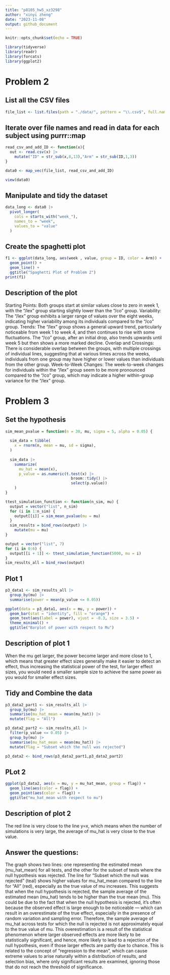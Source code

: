 ```yaml
---
title: "p8105_hw5_xz3298"
author: "xinyi zheng"
date: "2023-11-08"
output: github_document
---
```


```r
knitr::opts_chunk$set(echo = TRUE)
```

```r
library(tidyverse)
library(readr)
library(forcats)
library(ggplot2)
```

# Problem 2
## List all the CSV files
```r

file_list <- list.files(path = "./data/", pattern = "\\.csv$", full.names = TRUE)

```

## Iterate over file names and read in data for each subject using purrr::map
```r
read_csv_and_add_ID <- function(x){
  out <- read.csv(x) |> 
    mutate("ID" = str_sub(x,8,13),"Arm" = str_sub(ID,1,3))
}

data0 <- map_vec(file_list, read_csv_and_add_ID)

view(data0)
```

## Manipulate and tidy the dataset
```r
data_long <- data0 |> 
  pivot_longer(
    cols = starts_with("week_"), 
    names_to = "week", 
    values_to = "value"
  ) 
```

## Create the spaghetti plot
```r
f1 <- ggplot(data_long, aes(week , value, group = ID, color = Arm)) + 
  geom_point() + 
  geom_line() + 
  ggtitle("Spaghetti Plot of Problem 2")
print(f1)

```
## Description of the plot

Starting Points: Both groups start at similar values close to zero in week 1, with the "/lex" group starting slightly lower than the "/co" group.
Variability: The "/lex" group exhibits a larger range of values over the eight weeks, indicating higher variability among its individuals compared to the "/co" group.
Trends: The "/lex" group shows a general upward trend, particularly noticeable from week 1 to week 4, and then continues to rise with some fluctuations. The "/co" group, after an initial drop, also trends upwards until week 5 but then shows a more marked decline.
Overlap and Crossings: There is considerable overlap between the groups, with multiple crossings of individual lines, suggesting that at various times across the weeks, individuals from one group may have higher or lower values than individuals from the other group.
Week-to-Week Changes: The week-to-week changes for individuals within the "/lex" group seem to be more pronounced compared to the "/co" group, which may indicate a higher within-group variance for the "/lex" group.


# Problem 3
## Set the hypothesis
```r
sim_mean_pvalue = function(n = 30, mu, sigma = 5, alpha = 0.05) {
  
  sim_data = tibble(
    x = rnorm(n, mean = mu, sd = sigma),
  )
  
  sim_data |> 
    summarize(
      mu_hat = mean(x),
      p_value = as.numeric(t.test(x) |> 
                             broom::tidy() |> 
                             select(p.value))
    )
}

ttest_simulation_function <- function(n_sim, mu) {
  output = vector("list", n_sim)
  for (i in 1:n_sim) {
    output[[i]] = sim_mean_pvalue(mu = mu)
  }
  sim_results = bind_rows(output) |> 
    mutate(mu = mu)
}

output = vector("list", 7)
for (i in 0:6) {
  output[[i + 1]] <- ttest_simulation_function(5000, mu = i)
}
sim_results_all = bind_rows(output)
```

## Plot 1
```r
p3_data1 <- sim_results_all |> 
  group_by(mu) |> 
  summarise(power = mean(p_value <= 0.05))

ggplot(data = p3_data1, aes(x = mu, y = power)) +
  geom_bar(stat = "identity", fill = "orange") +
  geom_text(aes(label = power), vjust = -0.3, size = 3.5) +
  theme_minimal() + 
  ggtitle("Barplot of power with respect to Mu")

```

## Description of plot 1
When the mu get larger, the power become larger and more close to 1, which means that greater effect sizes generally make it easier to detect an effect, thus increasing the statistical power of the test, for larger effect sizes, you would need a smaller sample size to achieve the same power as you would for smaller effect sizes. 

## Tidy and Combine the data
```r
p3_data2_part1 <- sim_results_all |> 
  group_by(mu) |> 
  summarise(mu_hat_mean = mean(mu_hat)) |> 
  mutate(flag = "All")

p3_data2_part2 <- sim_results_all |> 
  filter(p_value <= 0.05) |> 
  group_by(mu) |> 
  summarise(mu_hat_mean = mean(mu_hat)) |> 
  mutate(flag = "Subset which the null was rejected")

p3_data2 <- bind_rows(p3_data2_part1,p3_data2_part2)
```

## PLot 2
```r
ggplot(p3_data2, aes(x = mu, y = mu_hat_mean, group = flag)) +
  geom_line(aes(color = flag)) +
  geom_point(aes(color = flag)) + 
  ggtitle("mu_hat_mean with respect to mu")

```
## Description of plot 2
The red line is very close to the line y=x, which means when the number of simulations is very large, the average of mu_hat is very close to the true value.  

## Answer the questions:
The graph shows two lines: one representing the estimated mean (mu_hat_mean) for all tests, and the other for the subset of tests where the null hypothesis was rejected.
The line for "Subset which the null was rejected" (teal) shows higher values for mu_hat_mean compared to the line for "All" (red), especially as the true value of mu increases. This suggests that when the null hypothesis is rejected, the sample average of the estimated mean (mu_hat) tends to be higher than the true mean (mu). This could be due to the fact that when the null hypothesis is rejected, it’s often because the observed effect is large enough to be noticeable — which can result in an overestimate of the true effect, especially in the presence of random variation and sampling error.
Therefore, the sample average of mu_hat across tests for which the null is rejected is not approximately equal to the true value of mu. This overestimation is a result of the statistical phenomenon where larger observed effects are more likely to be statistically significant, and hence, more likely to lead to a rejection of the null hypothesis, even if those larger effects are partly due to chance. This is related to the concept of "regression to the mean", which can cause extreme values to arise naturally within a distribution of results, and selection bias, where only significant results are examined, ignoring those that do not reach the threshold of significance.


